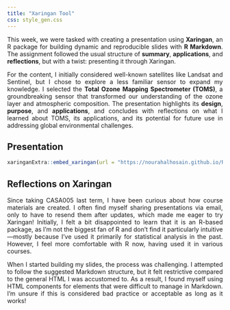 ```yaml
---
title: "Xaringan Tool"
css: style_gen.css
---
```


::: {style="text-align: justify;"}
This week, we were tasked with creating a presentation using <strong>Xaringan</strong>, an R package for building dynamic and reproducible slides with <strong>R Markdown</strong>. The assignment followed the usual structure of <strong>summary</strong>, <strong>applications</strong>, and <strong>reflections</strong>, but with a twist: presenting it through Xaringan.

For the content, I initially considered well-known satellites like Landsat and Sentinel, but I chose to explore a less familiar sensor to expand my knowledge. I selected the <strong>Total Ozone Mapping Spectrometer (TOMS)</strong>, a groundbreaking sensor that transformed our understanding of the ozone layer and atmospheric composition. The presentation highlights its <strong>design</strong>, <strong>purpose</strong>, and <strong>applications</strong>, and concludes with reflections on what I learned about TOMS, its applications, and its potential for future use in addressing global environmental challenges.
:::

## Presentation

```r
xaringanExtra::embed_xaringan(url = "https://nourahalhosain.github.io/RS_Xaringan/",  ratio = "4:3")
```

## Reflections on Xaringan

::: {style="text-align: justify;"}
Since taking CASA005 last term, I have been curious about how course materials are created. I often find myself sharing presentations via email, only to have to resend them after updates, which made me eager to try Xaringan! Initially, I felt a bit disappointed to learn that it is an R-based package, as I’m not the biggest fan of R and don’t find it particularly intuitive—mostly because I've used it primarily for statistical analysis in the past. However, I feel more comfortable with R now, having used it in various courses.

When I started building my slides, the process was challenging. I attempted to follow the suggested Markdown structure, but it felt restrictive compared to the general HTML I was accustomed to. As a result, I found myself using HTML components for elements that were difficult to manage in Markdown. I’m unsure if this is considered bad practice or acceptable as long as it works!
:::
